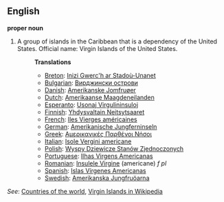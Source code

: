 ==English==

'''proper noun'''
# A group of islands in the Caribbean that is a dependency of the United States. Official name: Virgin Islands of the United States.
#:'''Translations'''
#:*[[Breton]]: [[Inizi Gwerc'h ar Stadoù-Unanet]]
#:*[[Bulgarian]]: [[Вирджински острови]]
#:*[[Danish]]: [[Amerikanske Jomfruøer]]
#:*[[Dutch]]: [[Amerikaanse Maagdeneilanden]]
#:*[[Esperanto]]: [[Usonaj Virgulininsuloj]]
#:*[[Finnish]]: [[Yhdysvaltain Neitsytsaaret]]
#:*[[French]]: [[Iles Vierges américaines]]
#:*[[German]]: [[Amerikanische Jungferninseln]]
#:*[[Greek]]: [[Αμερικανικές Παρθένοι Νήσοι]]
#:*[[Italian]]: [[Isole Vergini americane]]
#:*[[Polish]]: [[Wyspy Dziewicze Stanów Zjednoczonych]]
#:*[[Portuguese]]: [[Ilhas Virgens Americanas]]
#:*[[Romanian]]: [[Insulele Virgine]] (americane) ''f pl''
#:*[[Spanish]]: [[Islas Vírgenes Americanas]]
#:*[[Swedish]]: [[Amerikanska Jungfruöarna]]

''See'': [[Countries of the world]], [[w:Virgin_Islands|Virgin Islands in Wikipedia]]